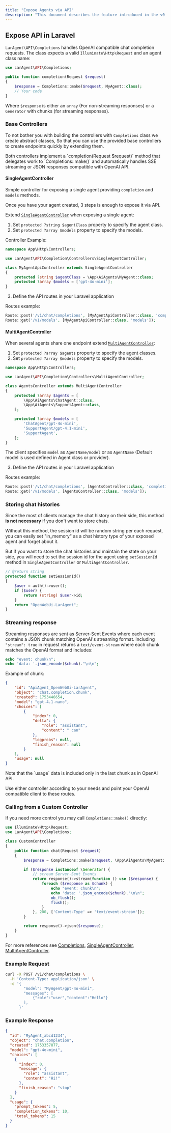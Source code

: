 ```yaml
---
title: "Expose Agents via API"
description: "This document describes the feature introduced in the v0.5 and explains how to expose your agents through an OpenAI-compatible endpoint."
---
```


## Expose API in Laravel

`LarAgent\API\Completions` handles OpenAI compatible chat completion requests. 
The class expects a valid `Illuminate\Http\Request` and an agent class name:

```php
use LarAgent\API\Completions;

public function completion(Request $request)
{
    $response = Completions::make($request, MyAgent::class);
    // Your code
}
```
Where `$response` is either an `array` (For non-streaming responses) or a `Generator` with chunks (for streaming responses).

### Base Controllers

To not bother you with building the controllers with `Completions` class we create abstract classes,
So that you can use the provided base controllers to create endpoints quickly by extending them.

<Note>
Both controllers implement a `completion(Request $request)` method that delegates work to `Completions::make()` 
and automatically handles SSE streaming or JSON responses compatible with OpenAI API.
</Note>

#### SingleAgentController

Simple controller for exposing a single agent providing `completion` and `models` methods.

Once you have your agent created, 3 steps is enough to expose it via API.

Extend [`SingleAgentController`](https://github.com/MaestroError/LarAgent/tree/main/src/API/Completion/Controllers/SingleAgentController.php) when exposing a single agent:
1. Set `protected ?string $agentClass` property to specify the agent class.
2. Set `protected ?array $models` property to specify the models.

Controller Example:
```php
namespace App\Http\Controllers;

use LarAgent\API\Completion\Controllers\SingleAgentController;

class MyAgentApiController extends SingleAgentController
{
    protected ?string $agentClass = \App\AiAgents\MyAgent::class;
    protected ?array $models = ['gpt-4o-mini'];
}
```
3. Define the API routes in your Laravel application

Routes example:

```php
Route::post('/v1/chat/completions', [MyAgentApiController::class, 'completion']);
Route::get('/v1/models', [MyAgentApiController::class, 'models']);
```



#### MultiAgentController

When several agents share one endpoint extend [`MultiAgentController`](https://github.com/MaestroError/LarAgent/tree/main/src/API/Completion/Controllers/MultiAgentController.php):

1. Set `protected ?array $agents` property to specify the agent classes.
2. Set `protected ?array $models` property to specify the models.

```php
namespace App\Http\Controllers;

use LarAgent\API\Completion\Controllers\MultiAgentController;

class AgentsController extends MultiAgentController
{
    protected ?array $agents = [
        \App\AiAgents\ChatAgent::class,
        \App\AiAgents\SupportAgent::class,
    ];

    protected ?array $models = [
        'ChatAgent/gpt-4o-mini',
        'SupportAgent/gpt-4.1-mini',
        'SupportAgent',
    ];
}
```
The client specifies `model` as `AgentName/model` or as `AgentName` (Default model is used defined in Agent class or provider).

3. Define the API routes in your Laravel application

Routes example:

```php
Route::post('/v1/chat/completions', [AgentsController::class, 'completion']);
Route::get('/v1/models', [AgentsController::class, 'models']);
```

### Storing chat histories

Since the most of clients manage the chat history on their side, this method **is not necessary**
if you don't want to store chats.

Without this method, the session id will be random string per each request, 
you can easily set "in_memory" as a chat history type of your exposed agent and forget about it.

But if you want to store the chat histories and maintain the state on your side, 
you will need to set the session id for the agent using `setSessionId` method in `SingleAgentController` or `MultiAgentController`.

```php
// @return string
protected function setSessionId()
{
    $user = auth()->user();
    if ($user) {
        return (string) $user->id;
    }
    return "OpenWebUi-LarAgent";
}
```
### Streaming response

Streaming responses are sent as Server-Sent Events where each event contains a JSON chunk matching OpenAI's streaming format.
Including `"stream": true` in request returns a `text/event-stream` where each chunk matches the OpenAI format and includes:
```php
echo "event: chunk\n";
echo 'data: '.json_encode($chunk)."\n\n";
```

Example of chunk:
```json
{
    "id": "ApiAgent_OpenWebUi-LarAgent",
    "object": "chat.completion.chunk",
    "created": 1753446654,
    "model": "gpt-4.1-nano",
    "choices": [
        {
            "index": 0,
            "delta": {
                "role": "assistant",
                "content": " can"
            },
            "logprobs": null,
            "finish_reason": null
        }
    ],
    "usage": null
}
```
<Warning>
    Note that the `usage` data is included only in the last chunk as in OpenAI API.
</Warning>

Use either controller according to your needs and point your OpenAI compatible client to these routes.


### Calling from a Custom Controller

If you need more control you may call `Completions::make()` directly:

```php
use Illuminate\Http\Request;
use LarAgent\API\Completions;

class CustomController
{
    public function chat(Request $request)
    {
        $response = Completions::make($request, \App\AiAgents\MyAgent::class);

        if ($response instanceof \Generator) {
            // stream Server-Sent Events
            return response()->stream(function () use ($response) {
                foreach ($response as $chunk) {
                    echo "event: chunk\n";
                    echo 'data: '.json_encode($chunk)."\n\n";
                    ob_flush();
                    flush();
                }
            }, 200, ['Content-Type' => 'text/event-stream']);
        }

        return response()->json($response);
    }
}
```

For more references see [Completions](https://github.com/MaestroError/LarAgent/tree/main/src/API/Completions.php), [SingleAgentController](https://github.com/MaestroError/LarAgent/tree/main/src/API/Completion/Controllers/SingleAgentController.php), [MultiAgentController](https://github.com/MaestroError/LarAgent/tree/main/src/API/Completion/Controllers/MultiAgentController.php).

### Example Request

```bash
curl -X POST /v1/chat/completions \
  -H 'Content-Type: application/json' \
  -d '{
        "model": "MyAgent/gpt-4o-mini",
        "messages": [
            {"role":"user","content":"Hello"}
        ],
      }'
```

### Example Response

```json
{
  "id": "MyAgent_abcd1234",
  "object": "chat.completion",
  "created": 1753357877,
  "model": "gpt-4o-mini",
  "choices": [
    {
      "index": 0,
      "message": {
        "role": "assistant",
        "content": "Hi!"
      },
      "finish_reason": "stop"
    }
  ],
  "usage": {
    "prompt_tokens": 5,
    "completion_tokens": 10,
    "total_tokens": 15
  }
}
```
